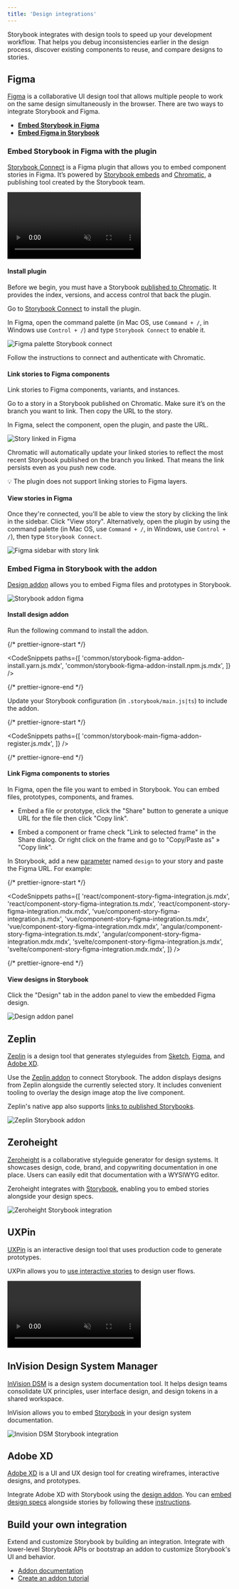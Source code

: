 ```yaml
---
title: 'Design integrations'
---
```


Storybook integrates with design tools to speed up your development workflow. That helps you debug inconsistencies earlier in the design process, discover existing components to reuse, and compare designs to stories.

## Figma

[Figma](https://www.figma.com/) is a collaborative UI design tool that allows multiple people to work on the same design simultaneously in the browser. There are two ways to integrate Storybook and Figma.

- [**Embed Storybook in Figma**](#embed-storybook-in-figma-with-the-plugin)
- [**Embed Figma in Storybook**](#embed-figma-in-storybook-with-the-addon)

### Embed Storybook in Figma with the plugin

[Storybook Connect](https://www.figma.com/community/plugin/1056265616080331589/Storybook-Connect) is a Figma plugin that allows you to embed component stories in Figma. It’s powered by [Storybook embeds](./embed.mdx) and [Chromatic](https://www.chromatic.com/?utm_source=storybook_website&utm_medium=link&utm_campaign=storybook), a publishing tool created by the Storybook team.

<video autoPlay muted playsInline loop>
  <source src="figma-plugin-open-story.mp4" type="video/mp4" />
</video>

#### Install plugin

Before we begin, you must have a Storybook [published to Chromatic](./publish-storybook.mdx#publish-storybook-with-chromatic). It provides the index, versions, and access control that back the plugin.

Go to [Storybook Connect](https://www.figma.com/community/plugin/1056265616080331589/Storybook-Connect) to install the plugin.

In Figma, open the command palette (in Mac OS, use `Command + /`, in Windows use `Control + /`) and type `Storybook Connect` to enable it.

![Figma palette Storybook connect](./figma-plugin-open-in-figma.png)

Follow the instructions to connect and authenticate with Chromatic.

#### Link stories to Figma components

Link stories to Figma components, variants, and instances.

Go to a story in a Storybook published on Chromatic. Make sure it’s on the branch you want to link. Then copy the URL to the story.

In Figma, select the component, open the plugin, and paste the URL.

![Story linked in Figma](./figma-plugin-paste-url.png)

Chromatic will automatically update your linked stories to reflect the most recent Storybook published on the branch you linked. That means the link persists even as you push new code.

<div class="aside">
💡 The plugin does not support linking stories to Figma layers.
</div>

#### View stories in Figma

Once they're connected, you'll be able to view the story by clicking the link in the sidebar. Click "View story". Alternatively, open the plugin by using the command palette (in Mac OS, use `Command + /`, in Windows, use `Control + /`), then type `Storybook Connect`.

![Figma sidebar with story link](./figma-plugin-sidebar.png)

### Embed Figma in Storybook with the addon

[Design addon](https://storybook.js.org/addons/storybook-addon-designs) allows you to embed Figma files and prototypes in Storybook.

![Storybook addon figma](./storybook-figma-addon.png)

#### Install design addon

Run the following command to install the addon.

{/* prettier-ignore-start */}

<CodeSnippets
  paths={[
    'common/storybook-figma-addon-install.yarn.js.mdx',
    'common/storybook-figma-addon-install.npm.js.mdx',
  ]}
/>

{/* prettier-ignore-end */}

Update your Storybook configuration (in `.storybook/main.js|ts`) to include the addon.

{/* prettier-ignore-start */}

<CodeSnippets
  paths={[
    'common/storybook-main-figma-addon-register.js.mdx',
  ]}
/>

{/* prettier-ignore-end */}

#### Link Figma components to stories

In Figma, open the file you want to embed in Storybook. You can embed files, prototypes, components, and frames.

- Embed a file or prototype, click the "Share" button to generate a unique URL for the file then click "Copy link".

- Embed a component or frame check "Link to selected frame" in the Share dialog. Or right click on the frame and go to "Copy/Paste as" » "Copy link".

In Storybook, add a new [parameter](../writing-stories/parameters.mdx) named `design` to your story and paste the Figma URL. For example:

{/* prettier-ignore-start */}

<CodeSnippets
  paths={[
    'react/component-story-figma-integration.js.mdx',
    'react/component-story-figma-integration.ts.mdx',
    'react/component-story-figma-integration.mdx.mdx',
    'vue/component-story-figma-integration.js.mdx',
    'vue/component-story-figma-integration.ts.mdx',
    'vue/component-story-figma-integration.mdx.mdx',
    'angular/component-story-figma-integration.ts.mdx',
    'angular/component-story-figma-integration.mdx.mdx',
    'svelte/component-story-figma-integration.js.mdx',
    'svelte/component-story-figma-integration.mdx.mdx',
  ]}
/>

{/* prettier-ignore-end */}

#### View designs in Storybook

Click the "Design" tab in the addon panel to view the embedded Figma design.

![Design addon panel](./design-addon-panel.png)

## Zeplin

[Zeplin](https://zeplin.io/) is a design tool that generates styleguides from [Sketch](https://www.sketch.com/), [Figma](https://www.figma.com/), and [Adobe XD](https://www.adobe.com/products/xd.html).

Use the [Zeplin addon](https://storybook.js.org/addons/storybook-zeplin) to connect Storybook. The addon displays designs from Zeplin alongside the currently selected story. It includes convenient tooling to overlay the design image atop the live component.

Zeplin's native app also supports [links to published Storybooks](https://support.zeplin.io/en/articles/5674596-connecting-your-storybook-instance-with-zeplin).

![Zeplin Storybook addon](./storybook-zeplin-addon.png)

## Zeroheight

[Zeroheight](https://zeroheight.com/) is a collaborative styleguide generator for design systems. It showcases design, code, brand, and copywriting documentation in one place. Users can easily edit that documentation with a WYSIWYG editor.

Zeroheight integrates with [Storybook](https://zeroheight.com/3xlwst8/p/507ba7-storybook), enabling you to embed stories alongside your design specs.

![Zeroheight Storybook integration](./storybook-zeroheight.gif)

## UXPin

[UXPin](https://www.uxpin.com/) is an interactive design tool that uses production code to generate prototypes.

UXPin allows you to [use interactive stories](https://www.uxpin.com/docs/merge/storybook-integration/) to design user flows.

<video autoPlay muted playsInline loop>
  <source
    src="storybook-uxpin.mp4"
    type="video/mp4"
  />
</video>

## InVision Design System Manager

[InVision DSM](https://www.invisionapp.com/design-system-manager) is a design system documentation tool. It helps design teams consolidate UX principles, user interface design, and design tokens in a shared workspace.

InVision allows you to embed [Storybook](https://support.invisionapp.com/hc/en-us/articles/360028388192-Publishing-Storybook-to-DSM) in your design system documentation.

![Invision DSM Storybook integration](./storybook-invision-dsm.gif)

## Adobe XD

[Adobe XD](https://www.adobe.com/products/xd.html) is a UI and UX design tool for creating wireframes, interactive designs, and prototypes.

Integrate Adobe XD with Storybook using the [design addon](https://storybook.js.org/addons/storybook-addon-designs/). You can [embed design specs](https://helpx.adobe.com/xd/help/publish-design-specs.html) alongside stories by following these [instructions](https://pocka.github.io/storybook-addon-designs/?path=/story/docs-iframe-readme--page).

## Build your own integration

Extend and customize Storybook by building an integration. Integrate with lower-level Storybook APIs or bootstrap an addon to customize Storybook's UI and behavior.

- [Addon documentation](../addons/introduction.mdx)
- [Create an addon tutorial](https://storybook.js.org/tutorials/create-an-addon/)
